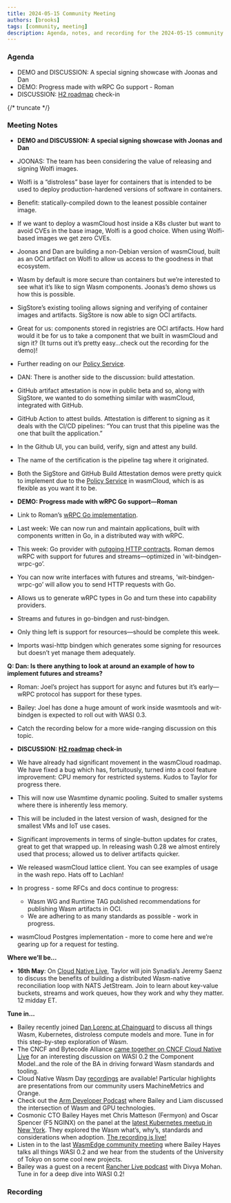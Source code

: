 ```yaml
---
title: 2024-05-15 Community Meeting
authors: [brooks]
tags: [community, meeting]
description: Agenda, notes, and recording for the 2024-05-15 community meeting
---
```



### Agenda

- DEMO and DISCUSSION: A special signing showcase with Joonas and Dan
- DEMO: Progress made with wRPC Go support - Roman
- DISCUSSION: [H2 roadmap](https://github.com/orgs/wasmCloud/projects/7/views/10) check-in

{/* truncate */}

### Meeting Notes
- **DEMO and DISCUSSION: A special signing showcase with Joonas and Dan**
- JOONAS: The team has been considering the value of releasing and signing Wolfi images.
- Wolfi is a “distroless” base layer for containers that is intended to be used to deploy production-hardened versions of software in containers.
- Benefit: statically-compiled down to the leanest possible container image.
- If we want to deploy a wasmCloud host inside a K8s cluster but want to avoid CVEs in the base image, Wolfi is a good choice. When using Wolfi-based images we get zero CVEs.
- Joonas and Dan are building a non-Debian version of wasmCloud, built as an OCI artifact on Wolfi to allow us access to the goodness in that ecosystem.
- Wasm by default is more secure than containers but we’re interested to see what it’s like to sign Wasm components. Joonas’s demo shows us how this is possible.
- SigStore’s existing tooling allows signing and verifying of container images and artifacts. SigStore is now able to sign OCI artifacts.
- Great for us: components stored in registries are OCI artifacts. How hard would it be for us to take a component that we built in wasmCloud and sign it? (It turns out it’s pretty easy…check out the recording for the demo)!
- Further reading on our [Policy Service](https://wasmcloud.com/docs/deployment/security/policy-service).
- DAN: There is another side to the discussion: build attestation.
- GitHub artifact attestation is now in public beta and so, along with SigStore, we wanted to do something similar with wasmCloud, integrated with GitHub.
- GitHub Action to attest builds. Attestation is different to signing as it deals with the CI/CD pipelines: “You can trust that this pipeline was the one that built the application.”
- In the Github UI, you can build, verify, sign and attest any build.
- The name of the certification is the pipeline tag where it originated.
- Both the SigStore and GitHub Build Attestation demos were pretty quick to implement due to the [Policy Service](https://wasmcloud.com/docs/deployment/security/policy-service) in wasmCloud, which is as flexible as you want it to be.

- **DEMO: Progress made with wRPC Go support—Roman**
- Link to Roman’s [wRPC Go implementation](https://github.com/wrpc/wrpc/tree/main/examples/go).
- Last week: We can now run and maintain applications, built with components written in Go, in a distributed way with wRPC.
- This week: Go provider with [outgoing HTTP contracts](https://www.notion.so/wasmCloud-Weekly-Notes-98f84ac55c4349dba9c399aa4ba064dc?pvs=21). Roman demos wRPC with support for futures and streams—optimized in ‘wit-bindgen-wrpc-go’.
- You can now write interfaces with futures and streams, ’wit-bindgen-wrpc-go’ will allow you to send HTTP requests with Go.
- Allows us to generate wRPC types in Go and turn these into capability providers.
- Streams and futures in go-bindgen and rust-bindgen.
- Only thing left is support for resources—should be complete this week.
- Imports wasi-http bindgen which generates some signing for resources but doesn’t yet manage them adequately.

**Q: Dan: Is there anything to look at around an example of how to implement futures and streams?**
- Roman: Joel’s project has support for async and futures but it’s early—wRPC protocol has support for these types.
- Bailey: Joel has done a huge amount of work inside wasmtools and wit-bindgen is expected to roll out with WASI 0.3.
- Catch the recording below for a more wide-ranging discussion on this topic.

- **DISCUSSION: [H2 roadmap](https://github.com/orgs/wasmCloud/projects/7/views/10) check-in**
- We have already had significant movement in the wasmCloud roadmap. We have fixed a bug which has, fortuitously, turned into a cool feature improvement: CPU memory for restricted systems. Kudos to Taylor for progress there.
- This will now use Wasmtime dynamic pooling. Suited to smaller systems where there is inherently less memory.
- This will be included in the latest version of wash, designed for the smallest VMs and IoT use cases.
- Significant improvements in terms of single-button updates for crates, great to get that wrapped up. In releasing wash 0.28 we almost entirely used that process; allowed us to deliver artifacts quicker.
- We released wasmCloud lattice client. You can see examples of usage in the wash repo. Hats off to Lachlan!
- In progress - some RFCs and docs continue to progress:
    - Wasm WG and Runtime TAG published recommendations for publishing Wasm artifacts in OCI.
    - We are adhering to as many standards as possible - work in progress.
- wasmCloud Postgres implementation - more to come here and we’re gearing up for a request for testing.

**Where we’ll be…**
- **16th May**: On [Cloud Native Live](https://community.cncf.io/events/details/cncf-cncf-online-programs-presents-cloud-native-live-advanced-nats-building-a-wasm-native-reconciliation-loop/), Taylor will join Synadia’s Jeremy Saenz to discuss the benefits of building a distributed Wasm-native reconciliation loop with NATS JetStream. Join to learn about key-value buckets, streams and work queues, how they work and why they matter. 12 midday ET.

**Tune in…**
- Bailey recently joined [Dan Lorenc at Chainguard](https://www.linkedin.com/events/chainguardxcosmonic-wasmcloud-d7191086372173086720/about/) to discuss all things Wasm, Kubernetes, distroless compute models and more. Tune in for this step-by-step exploration of Wasm.
- The CNCF and Bytecode Alliance [came together on CNCF Cloud Native Live](https://www.youtube.com/watch?v=5Nv51foQ1mQ) for an interesting discussion on WASI 0.2 the Component Model..and the role of the BA in driving forward Wasm standards and tooling.
- Cloud Native Wasm Day [recordings](https://youtube.com/playlist?list=PLj6h78yzYM2MQteKoXxICTWiUdZYEw6RI&feature=shared) are available! Particular highlights are presentations from our community users MachineMetrics and Orange.
- Check out the [Arm Developer Podcast](https://www.youtube.com/watch?v=iDTHXGuqXAI) where Bailey and Liam discussed the intersection of Wasm and GPU technologies.
- Cosmonic CTO Bailey Hayes met Chris Matteson (Fermyon) and Oscar Spencer (F5 NGINX) on the panel at the [latest Kubernetes meetup in New York](https://www.meetup.com/new-york-kubernetes-meetup/events/297886914/). They explored the Wasm what’s, why’s, standards and considerations when adoption. [The recording is live!](https://youtu.be/ThcQNR-aVvI)
- Listen in to the last [WasmEdge community meeting](https://youtu.be/ttiE7g2Ojuk) where Bailey Hayes talks all things WASI 0.2 and we hear from the students of the University of Tokyo on some cool new projects.
- Bailey was a guest on a recent [Rancher Live podcast](https://www.youtube.com/watch?v=SPdzvL59tIA) with Divya Mohan. Tune in for a deep dive into WASI 0.2!

### Recording

<ReactPlayer url='https://www.youtube.com/watch?v=L8wnOMQNBCc' controls />
